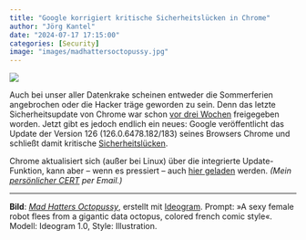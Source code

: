 ```yaml
---
title: "Google korrigiert kritische Sicherheitslücken in Chrome"
author: "Jörg Kantel"
date: "2024-07-17 17:15:00"
categories: [Security]
image: "images/madhattersoctopussy.jpg"
---
```


[![](images/madhattersoctopussy-b.jpg)](https://www.flickr.com/photos/schockwellenreiter/53771404931/)

Auch bei unser aller Datenkrake scheinen entweder die Sommerferien angebrochen oder die Hacker träge geworden zu sein. Denn das letzte Sicherheitsupdate von Chrome war schon [vor drei Wochen](https://kantel.github.io/posts/2024062501_chrome_update/) freigegeben worden. Jetzt gibt es jedoch endlich ein neues: Google veröffentlicht das Update der Version 126 (126.0.6478.182/183) seines Browsers Chrome und schließt  damit kritische [Sicherheitslücken](https://chromereleases.googleblog.com/2024/07/stable-channel-update-for-desktop.html).

Chrome aktualisiert sich (außer bei Linux) über die integrierte Update-Funktion, kann aber -- wenn es pressiert -- auch [hier geladen](https://www.google.com/intl/de/chrome/browser/) werden. *(Mein [persönlicher CERT](http://www.gwdg.de/~mreiman1/) per Email.)*   

---

**Bild**: *[Mad Hatters Octopussy](https://www.flickr.com/photos/schockwellenreiter/53771404931/)*, erstellt mit [Ideogram](https://ideogram.ai/). Prompt: »A sexy female robot flees from a gigantic data octopus, colored french comic style«. Modell: Ideogram 1.0, Style: Illustration.